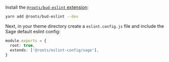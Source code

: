 Install the [`@roots/bud-eslint` extension](https://bud.js.org/extensions/bud-eslint):

```sh npm2yarn
yarn add @roots/bud-eslint --dev
```

Next, in your theme directory create a `eslint.config.js` file and include the Sage default eslint config:

```ts
module.exports = {
  root: true,
  extends: ['@roots/eslint-config/sage'],
}
```

